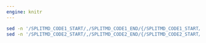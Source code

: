 ```yaml
---
engine: knitr
---
```


```bash
sed -n '/SPLITMD_CODE1_START/,/SPLITMD_CODE1_END/{/SPLITMD_CODE1_START/d;/SPLITMD_CODE1_END/d;p}' code0a_walkthrough.html.md > code1.md
sed -n '/SPLITMD_CODE2_START/,/SPLITMD_CODE2_END/{/SPLITMD_CODE2_START/d;/SPLITMD_CODE2_END/d;p}' code0a_walkthrough.html.md > code2.md
```